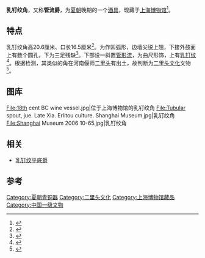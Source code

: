 '''乳钉纹角'''，又称'''管流爵'''，为[[夏朝|夏朝]]晚期的一个[[酒具|酒具]]，现藏于[[上海博物馆|上海博物馆]]<ref>{{Cite book|title=收藏入门宝典·铜器-陶瓷-玉器|last=史树青总主编|first=|publisher=北京：[[华夏出版社|华夏出版社]]|year=2008.09|isbn=978-7-5080-4895-6|location=|pages=40}}</ref>。

== 特点 ==
乳钉纹角高20.6厘米、口长16.5厘米<ref>{{Cite book|title=中国青铜器全集 1 夏商 1|last=中国青铜器全集编辑委员会编；张囤生编辑|first=|publisher=北京：文物出版社|year=1996.07|isbn=7-5010-0889-2|location=|pages=236}}</ref>。为作凹弧形，边墙尖锐上翘，下接外鼓面上有数个圆孔，下为三足残缺<ref>{{Cite book|title=古玩指南|last=赵汝珍著|first=|publisher=北京：金城出版社|year=2010.08|isbn=978-7-80251-480-5|location=|pages=121}}</ref>。下部设一斜置[[管形流|管形流]]，为曲尺形饰，上有[[乳钉纹|乳钉纹]]<ref>{{Cite book|title=古代青铜器与司母戊方鼎|last=方广梅编著|first=|publisher=长春：吉林出版集团有限责任公司|year=2010.05|isbn=978-7-5463-1688-8|location=|pages=101}}</ref>。根据检测，其类似的角在河南偃师[[二里头遗址|二里头]]有出土，故判断为[[二里頭文化|二里头文化]]文物<ref>{{Cite book|title=中国传世文物收藏鉴赏全书 青铜器 上|last=吕济民等主编|first=|publisher=北京：[[线装书局|线装书局]]|year=2006.10|isbn=|location=|pages=86}}</ref>。

== 图库 ==
<gallery mode="packed-overlay" heights="200">
File:18th cent BC wine vessel.jpg|位于上海博物馆的乳钉纹角
File:Tubular spout, jue. Late Xia. Erlitou culture. Shanghai Museum.jpg|乳钉纹角
File:Shanghai Museum 2006 10-65.jpg|乳钉纹角
</gallery>

== 相关 ==
*[[乳钉纹平底爵|乳钉纹平底爵]]
==参考==
{{reflist}}

[[Category:夏朝青铜器|Category:夏朝青铜器]]
[[Category:二里头文化|Category:二里头文化]]
[[Category:上海博物馆藏品|Category:上海博物馆藏品]]
[[Category:中国一级文物|Category:中国一级文物]]